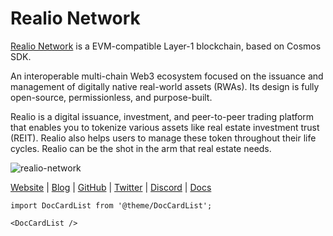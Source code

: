 # Realio Network 


<MainpageMetrics rpc="https://rpc.cosmos.directory/realio" binary="realio-networkd" />

[Realio Network](https://realio.network) is a EVM-compatible Layer-1 blockchain, based on Cosmos SDK.

An interoperable multi-chain Web3 ecosystem focused on the issuance and management of digitally native real-world assets (RWAs). Its design is fully open-source, permissionless, and purpose-built.

Realio is a digital issuance, investment, and peer-to-peer trading platform that enables you to tokenize various assets like real estate investment trust (REIT). Realio also helps users to manage these token throughout their life cycles. Realio can be the shot in the arm that real estate needs. 

![realio-network](./img/realio.png)

[Website](https://realio.network/) | [Blog](https://www.realio.fund/blog) | [GitHub](https://github.com/realiotech) | [Twitter](https://twitter.com/realio_network) | [Discord](https://discord.com/invite/Nv9EUbRnKb) | [Docs](https://docs.realio.network/)

```mdx-code-block
import DocCardList from '@theme/DocCardList';

<DocCardList />
```